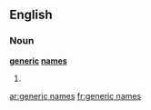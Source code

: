==English==

===Noun===
'''[[generic]] [[names]]'''

# {{plural of|generic name}}

[[ar:generic names]]
[[fr:generic names]]